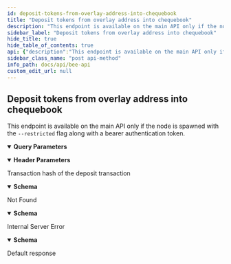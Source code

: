 ```yaml
---
id: deposit-tokens-from-overlay-address-into-chequebook
title: "Deposit tokens from overlay address into chequebook"
description: "This endpoint is available on the main API only if the node is spawned with the `--restricted` flag along with a bearer authentication token."
sidebar_label: "Deposit tokens from overlay address into chequebook"
hide_title: true
hide_table_of_contents: true
api: {"description":"This endpoint is available on the main API only if the node is spawned with the `--restricted` flag along with a bearer authentication token.","security":[{"bearerAuth":[]}],"parameters":[{"in":"query","name":"amount","schema":{"type":"integer"},"required":true,"description":"amount of tokens to deposit"},{"in":"header","name":"gas-price","schema":{"description":"Gas price refers to the amount you’re willing to pay for every unit of gas.","type":"integer","title":"GasPrice"},"required":false,"description":"Gas price for transaction"}],"tags":["Chequebook"],"responses":{"201":{"description":"Transaction hash of the deposit transaction","content":{"application/json":{"schema":{"type":"object","properties":{"transactionHash":{"type":"string","pattern":"^0x[A-Fa-f0-9]{64}$","example":"0x780cb6a37d1946978087896e1e489c37e30fe3e329510fff8d97360f73529f5a","title":"TransactionHash"}},"title":"TransactionResponse"}}}},"400":{"description":"Not Found","content":{"application/problem+json":{"schema":{"type":"object","properties":{"code":{"type":"integer"},"message":{"type":"string"},"reasons":{"type":"array","nullable":true,"description":"List of reasons for the error message.","items":{"type":"string"}}},"title":"ProblemDetails"}}}},"500":{"description":"Internal Server Error","content":{"application/problem+json":{"schema":{"type":"object","properties":{"code":{"type":"integer"},"message":{"type":"string"},"reasons":{"type":"array","nullable":true,"description":"List of reasons for the error message.","items":{"type":"string"}}},"title":"ProblemDetails"}}}},"default":{"description":"Default response"}},"method":"post","path":"/chequebook/deposit","servers":[{"url":"http://{apiRoot}:{port}/v1","variables":{"apiRoot":{"default":"localhost","description":"Base address of the local bee node main API"},"port":{"default":"1633","description":"Service port provided in bee node config"}}},{"url":"http://{apiRoot}:{port}","variables":{"apiRoot":{"default":"localhost","description":"Base address of the local bee node main API"},"port":{"default":"1633","description":"Service port provided in bee node config"}}}],"securitySchemes":{"basicAuth":{"type":"http","scheme":"basic"},"bearerAuth":{"type":"http","scheme":"bearer","bearerFormat":"SecurityToken"}},"info":{"version":"5.0.0","title":"Bee API","description":"A list of the currently provided Interfaces to interact with the swarm, implementing file operations and sending messages"},"postman":{"name":"Deposit tokens from overlay address into chequebook","description":{"content":"This endpoint is available on the main API only if the node is spawned with the `--restricted` flag along with a bearer authentication token.","type":"text/plain"},"url":{"path":["chequebook","deposit"],"host":["{{baseUrl}}"],"query":[{"disabled":false,"description":{"content":"(Required) amount of tokens to deposit","type":"text/plain"},"key":"amount","value":""}],"variable":[]},"header":[{"disabled":false,"description":{"content":"Gas price for transaction","type":"text/plain"},"key":"gas-price","value":""},{"key":"Accept","value":"application/json"}],"method":"POST","auth":{"type":"bearer","bearer":[{"type":"any","value":"<Bearer Token>","key":"token"}]}}}
sidebar_class_name: "post api-method"
info_path: docs/api/bee-api
custom_edit_url: null
---
```



## Deposit tokens from overlay address into chequebook



This endpoint is available on the main API only if the node is spawned with the `--restricted` flag along with a bearer authentication token.

<details style={{"marginBottom":"1rem"}} data-collapsed={false} open={true}><summary style={{}}><strong>Query Parameters</strong></summary><div><ul><ParamsItem className={"paramsItem"} param={{"in":"query","name":"amount","schema":{"type":"integer"},"required":true,"description":"amount of tokens to deposit"}}></ParamsItem></ul></div></details><details style={{"marginBottom":"1rem"}} data-collapsed={false} open={true}><summary style={{}}><strong>Header Parameters</strong></summary><div><ul><ParamsItem className={"paramsItem"} param={{"in":"header","name":"gas-price","schema":{"description":"Gas price refers to the amount you’re willing to pay for every unit of gas.","type":"integer","title":"GasPrice"},"required":false,"description":"Gas price for transaction"}}></ParamsItem></ul></div></details><div><ApiTabs><TabItem label={"201"} value={"201"}><div>

Transaction hash of the deposit transaction

</div><div><MimeTabs schemaType={"response"}><TabItem label={"application/json"} value={"application/json"}><SchemaTabs><TabItem label={"Schema"} value={"Schema"}><details style={{}} data-collapsed={false} open={true}><summary style={{"textAlign":"left"}}><strong>Schema</strong></summary><div style={{"textAlign":"left","marginLeft":"1rem"}}></div><ul style={{"marginLeft":"1rem"}}><SchemaItem collapsible={false} name={"transactionHash"} required={false} schemaName={"TransactionHash"} qualifierMessage={"**Possible values:** Value must match regular expression `^0x[A-Fa-f0-9]{64}$`"} schema={{"type":"string","pattern":"^0x[A-Fa-f0-9]{64}$","example":"0x780cb6a37d1946978087896e1e489c37e30fe3e329510fff8d97360f73529f5a","title":"TransactionHash"}}></SchemaItem></ul></details></TabItem><TabItem label={"Example (from schema)"} value={"Example (from schema)"}><ResponseSamples responseExample={"{\n  \"transactionHash\": \"0x780cb6a37d1946978087896e1e489c37e30fe3e329510fff8d97360f73529f5a\"\n}"} language={"json"}></ResponseSamples></TabItem></SchemaTabs></TabItem></MimeTabs></div></TabItem><TabItem label={"400"} value={"400"}><div>

Not Found

</div><div><MimeTabs schemaType={"response"}><TabItem label={"application/problem+json"} value={"application/problem+json"}><SchemaTabs><TabItem label={"Schema"} value={"Schema"}><details style={{}} data-collapsed={false} open={true}><summary style={{"textAlign":"left"}}><strong>Schema</strong></summary><div style={{"textAlign":"left","marginLeft":"1rem"}}></div><ul style={{"marginLeft":"1rem"}}><SchemaItem collapsible={false} name={"code"} required={false} schemaName={"integer"} qualifierMessage={undefined} schema={{"type":"integer"}}></SchemaItem><SchemaItem collapsible={false} name={"message"} required={false} schemaName={"string"} qualifierMessage={undefined} schema={{"type":"string"}}></SchemaItem><SchemaItem collapsible={false} name={"reasons"} required={false} schemaName={"string[]"} qualifierMessage={undefined} schema={{"type":"array","nullable":true,"description":"List of reasons for the error message.","items":{"type":"string"}}}></SchemaItem></ul></details></TabItem><TabItem label={"Example (from schema)"} value={"Example (from schema)"}><ResponseSamples responseExample={"{\n  \"code\": 0,\n  \"message\": \"string\",\n  \"reasons\": [\n    \"string\"\n  ]\n}"} language={"json"}></ResponseSamples></TabItem></SchemaTabs></TabItem></MimeTabs></div></TabItem><TabItem label={"500"} value={"500"}><div>

Internal Server Error

</div><div><MimeTabs schemaType={"response"}><TabItem label={"application/problem+json"} value={"application/problem+json"}><SchemaTabs><TabItem label={"Schema"} value={"Schema"}><details style={{}} data-collapsed={false} open={true}><summary style={{"textAlign":"left"}}><strong>Schema</strong></summary><div style={{"textAlign":"left","marginLeft":"1rem"}}></div><ul style={{"marginLeft":"1rem"}}><SchemaItem collapsible={false} name={"code"} required={false} schemaName={"integer"} qualifierMessage={undefined} schema={{"type":"integer"}}></SchemaItem><SchemaItem collapsible={false} name={"message"} required={false} schemaName={"string"} qualifierMessage={undefined} schema={{"type":"string"}}></SchemaItem><SchemaItem collapsible={false} name={"reasons"} required={false} schemaName={"string[]"} qualifierMessage={undefined} schema={{"type":"array","nullable":true,"description":"List of reasons for the error message.","items":{"type":"string"}}}></SchemaItem></ul></details></TabItem><TabItem label={"Example (from schema)"} value={"Example (from schema)"}><ResponseSamples responseExample={"{\n  \"code\": 0,\n  \"message\": \"string\",\n  \"reasons\": [\n    \"string\"\n  ]\n}"} language={"json"}></ResponseSamples></TabItem></SchemaTabs></TabItem></MimeTabs></div></TabItem><TabItem label={"default"} value={"default"}><div>

Default response

</div><div></div></TabItem></ApiTabs></div>
      